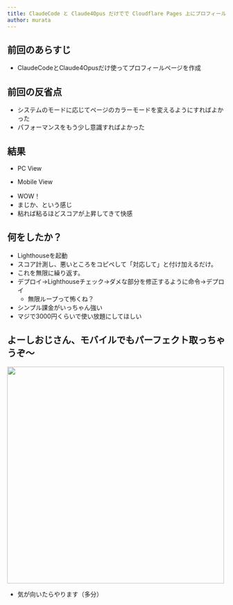 ```yaml
---
title: ClaudeCode と Claude4Opus だけでで Cloudflare Pages 上にプロフィールページ作ってみた → 続き
author: murata
---
```



<Author frontmatter={frontmatter} />

## 前回のあらすじ

- ClaudeCodeとClaude4Opusだけ使ってプロフィールページを作成

## 前回の反省点

- システムのモードに応じてページのカラーモードを変えるようにすればよかった
- パフォーマンスをもう少し意識すればよかった

## 結果

- PC View
<ContentImage path="2025/07-17/murata/01.png" width="900" />

- Mobile View

<ContentImage path="2025/07-17/murata/02.png" width="900" />

- WOW！
- まじか、という感じ
- 粘れば粘るほどスコアが上昇してきて快感

## 何をしたか？

- Lighthouseを起動
- スコア計測し、悪いところをコピペして「対応して」と付け加えるだけ。
- これを無限に繰り返す。
- デプロイ→Lighthouseチェック→ダメな部分を修正するように命令→デプロイ
  - 無限ループって怖くね？
- シンプル課金がいっちゃん強い
- マジで3000円くらいで使い放題にしてほしい

<ContentImage path="2025/07-17/murata/04.png" width="900" />


## よーしおじさん、モバイルでもパーフェクト取っちゃうぞ〜

<img src="https://cdn.mainichi.jp/vol1/2025/02/26/20250226k0000m040097000p/9.jpg" width="500" />

- 気が向いたらやります（多分）
